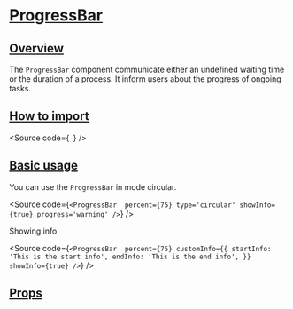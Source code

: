 

<Meta of={Stories} />

# [ProgressBar](#progressbar)

## [Overview](#overview)

The `ProgressBar` component communicate either an undefined waiting time or the duration of a process.
It inform users about the progress of ongoing tasks.

## [How to import](#how-to-import)

<Source
  code={`
`}
/>

## [Basic usage](#basic-usage)

<Canvas of={Stories.Base} />

You can use the `ProgressBar` in mode circular.

<Source
  code={`
<ProgressBar 
  percent={75}
  type='circular'
  showInfo={true}
  progress='warning'
/>
`}
/>

Showing info

<Source
  code={`
<ProgressBar 
  percent={75}
  customInfo={{
    startInfo: 'This is the start info',
    endInfo: 'This is the end info',
  }}
  showInfo={true}
/>
`}
/>

## [Props](#props)

<ArgTypes of={Stories} />
